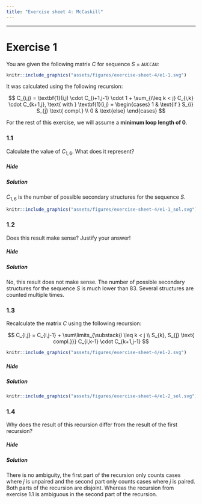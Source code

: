 ```yaml
---
title: "Exercise sheet 4: McCaskill"
---
```


---------------------------------

# Exercise 1

<!--- --------------------------------- -->

::: {.question data-latex=""}

You are given the following matrix $C$ for sequence $S$ = `AUCCAU`:

```r
knitr::include_graphics("assets/figures/exercise-sheet-4/e1-1.svg")
```

It was calculated using the following recursion:

$$
C_{i,j} = \textbf{1}(i,j) \cdot C_{i+1,j-1} \cdot 1 + \sum_{i\leq k < j} C_{i,k} \cdot C_{k+1,j}, \text{ with } \textbf{1}(i,j) = \begin{cases} 1 & \text{if } S_{i} S_{j} \text{ compl.} \\ 0 & \text{else} \end{cases}
$$

For the rest of this exercise, we will assume a **minimum loop length of 0**.

:::

<!--- --------------------------------- -->

### 1.1

::: {.question data-latex=""}

Calculate the value of $C_{1,6}$. What does it represent?

:::

#### {.tabset}

##### Hide

##### Solution

::: {.answer data-latex=""}

$C_{1,6}$ is the number of possible secondary structures for the sequence $S$.

```r
knitr::include_graphics("assets/figures/exercise-sheet-4/e1-1_sol.svg")
```

:::

<!--- --------------------------------- -->

### 1.2

::: {.question data-latex=""}

Does this result make sense? Justify your answer!

:::

#### {.tabset}

##### Hide

##### Solution

::: {.answer data-latex=""}

No, this result does not make sense. The number of possible secondary structures for the sequence $S$ is much lower than 83.
Several structures are counted multiple times.

:::

<!--- --------------------------------- -->

### 1.3

::: {.question data-latex=""}

Recalculate the matrix $C$ using the following recursion:

$$
C_{i,j} = C_{i,j-1} + \sum\limits_{\substack{i \leq k < j \\ S_{k}, S_{j} \text{ compl.}}} C_{i,k-1} \cdot C_{k+1,j-1}
$$

```r
knitr::include_graphics("assets/figures/exercise-sheet-4/e1-2.svg")
```

:::

#### {.tabset}

##### Hide

##### Solution

::: {.answer data-latex=""}

```r
knitr::include_graphics("assets/figures/exercise-sheet-4/e1-2_sol.svg")
```

:::

<!--- --------------------------------- -->

### 1.4

::: {.question data-latex=""}

Why does the result of this recursion differ from the result of the first recursion?

:::

#### {.tabset}

##### Hide

##### Solution

::: {.answer data-latex=""}

There is no ambiguity, the first part of the recursion only counts cases where $j$ is unpaired and the second part only counts cases where $j$ is paired. Both parts of the recursion are disjoint. Whereas the recursion from exercise 1.1 is ambiguous in the second part of the recursion.

:::


